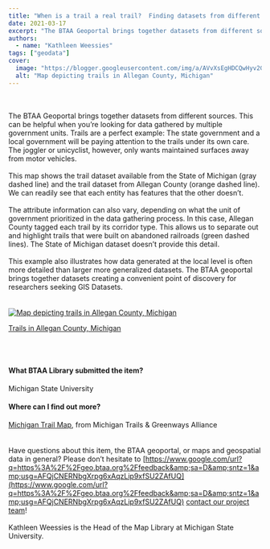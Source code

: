 ```yaml
---
title: "When is a trail a real trail?  Finding datasets from different sources"
date: 2021-03-17
excerpt: "The BTAA Geoportal brings together datasets from different sources."
authors:
  - name: "Kathleen Weessies"
tags: ["geodata"]
cover:
  image: "https://blogger.googleusercontent.com/img/a/AVvXsEgHDCQwHyv2GmdW9b8NkrUM-C9XCDPE9eCgw5Kl_XEwN46C_Dai9RUGUB8F2sPNNR_GfaGdRvPP47cy-mT8kU47RNzOaIwYnJ2-YU8RB53w3PMvM0Qh3Hh3fp-QJxI7XbpGp1UsQrRCnYD9krGx8WvDh5Y3uJ7qlTfk6AxrMaZ0_SiRkRV7ffx9AoQBXQ=w1320-h772"
  alt: "Map depicting trails in Allegan County, Michigan"
---
```


<br/><br/>The BTAA Geoportal brings together datasets from different sources. This can be helpful when you’re looking for data gathered by multiple government units. Trails are a perfect example: The state government and a local government will be paying attention to the trails under its own care. The joggler or unicyclist, however, only wants maintained surfaces away from motor vehicles. <br/><br/>This map shows the trail dataset available from the State of Michigan (gray dashed line) and the trail dataset from Allegan County (orange dashed line). We can readily see that each entity has features that the other doesn’t. <br/><br/>The attribute information can also vary, depending on what the unit of government prioritized in the data gathering process. In this case, Allegan County tagged each trail by its corridor type. This allows us to separate out and highlight trails that were built on abandoned railroads (green dashed lines). The State of Michigan dataset doesn’t provide this detail.<br/><br/>This example also illustrates how data generated at the local level is often more detailed than larger more generalized datasets. The BTAA geoportal brings together datasets creating a convenient point of discovery for researchers seeking GIS Datasets.<br/><br/><br/><a href="https://blogger.googleusercontent.com/img/a/AVvXsEgHDCQwHyv2GmdW9b8NkrUM-C9XCDPE9eCgw5Kl_XEwN46C_Dai9RUGUB8F2sPNNR_GfaGdRvPP47cy-mT8kU47RNzOaIwYnJ2-YU8RB53w3PMvM0Qh3Hh3fp-QJxI7XbpGp1UsQrRCnYD9krGx8WvDh5Y3uJ7qlTfk6AxrMaZ0_SiRkRV7ffx9AoQBXQ=s1280"><img alt="Map depicting trails in Allegan County, Michigan" src="https://blogger.googleusercontent.com/img/a/AVvXsEgHDCQwHyv2GmdW9b8NkrUM-C9XCDPE9eCgw5Kl_XEwN46C_Dai9RUGUB8F2sPNNR_GfaGdRvPP47cy-mT8kU47RNzOaIwYnJ2-YU8RB53w3PMvM0Qh3Hh3fp-QJxI7XbpGp1UsQrRCnYD9krGx8WvDh5Y3uJ7qlTfk6AxrMaZ0_SiRkRV7ffx9AoQBXQ=w1320-h772"/></a><br/>

[Trails in Allegan County, Michigan](https://www.google.com/url?q=https%3A%2F%2Fgeo.btaa.org%2Fcatalog%2F0c496319-24b1-4133-95cd-71b0fed6a3b7&amp;sa=D&amp;sntz=1&amp;usg=AFQjCNE9NrZjOesi3uy2XZiLuMrVHby4Og)

<br/><br/>

#### What BTAA Library submitted the item?

Michigan State University

#### Where can I find out more?

[Michigan Trail Map](https://www.google.com/url?q=https%3A%2F%2Fmichigantrails.org%2Ftrails%2Fmichigan-trail-map%2F&amp;sa=D&amp;sntz=1&amp;usg=AFQjCNH0l4peqirgZ1ZEDszCz05bx2MX9A), from Michigan Trails &amp; Greenways Alliance<br/><br/><br/>Have questions about this item, the BTAA geoportal, or maps and geospatial data in general? Please don’t hesitate to [https://www.google.com/url?q=https%3A%2F%2Fgeo.btaa.org%2Ffeedback&amp;sa=D&amp;sntz=1&amp;usg=AFQjCNERNbgXrpg6xAqzLip9xfSU2ZAfUQ](https://www.google.com/url?q=https%3A%2F%2Fgeo.btaa.org%2Ffeedback&amp;sa=D&amp;sntz=1&amp;usg=AFQjCNERNbgXrpg6xAqzLip9xfSU2ZAfUQ) [contact our project team](https://www.google.com/url?q=https%3A%2F%2Fgeo.btaa.org%2Ffeedback&amp;sa=D&amp;sntz=1&amp;usg=AFQjCNERNbgXrpg6xAqzLip9xfSU2ZAfUQ)!<br/><br/>Kathleen Weessies is the Head of the Map Library at Michigan State University.

